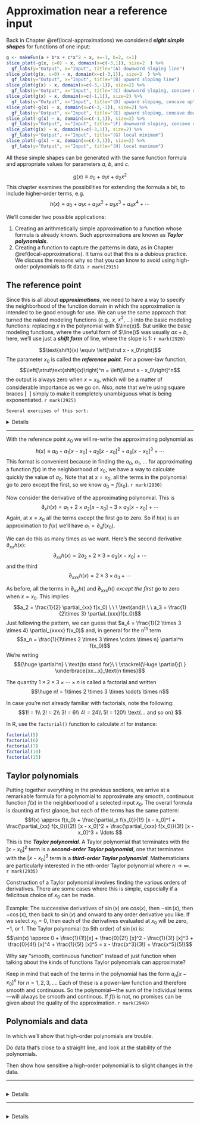 # Approximation near a reference input

Back in Chapter \@ref(local-approximations) we considered ***eight simple shapes*** for functions of one input:

```r
g <- makeFun(a + b*x + c*x^2 ~ x, a=-1, b=2, c=1)
slice_plot(-g(x, c=0) ~ x, domain(x=c(-3,1)), size=2  ) %>%
  gf_labs(y="Output", x="Input", title="(A) downward sloping line")
slice_plot(g(x, c=0) ~ x, domain(x=c(-3,1)), size=2  ) %>%
  gf_labs(y="Output", x="Input", title="(B) upward sloping line")
slice_plot(g(x) ~ x, domain(x=c(-3,-1)), size=2) %>%
  gf_labs(y="Output", x="Input", title="(C) downward sloping, concave up")
slice_plot(g(x) ~ x, domain(x=c(-1,1)), size=2) %>% 
  gf_labs(y="Output", x="Input", title="(D) upward sloping, concave up")
slice_plot(-g(x) ~ x, domain(x=c(-3,-1)), size=2) %>% 
  gf_labs(y="Output", x="Input", title="(E) upward sloping, concave down")
slice_plot(-g(x) ~ x, domain(x=c(-1,1)), size=2) %>%
  gf_labs(y="Output", x="Input", title="(F) downward sloping, concave down")
slice_plot(g(x) ~ x, domain(x=c(-3,1)), size=2) %>%
  gf_labs(y="Output", x="Input", title="(G) local minimum")
slice_plot(-g(x) ~ x, domain(x=c(-3,1)), size=2) %>% 
  gf_labs(y="Output", x="Input", title="(H) local maximum")
```

All these simple shapes can be generated with the same function formula and appropriate values for parameters $a$, $b$, and $c$.

$$g(x) \equiv a_0 + a_1 x + a_2 x^2$$ 
This chapter examines the possibilities for extending the formula a bit, to include higher-order terms, e.g. $$h(x) \equiv a_0 + a_1 x + a_2 x^2 + a_3 x^3 + a_4 x^4 + \cdots$$

We'll consider two possible applications:

1. Creating an arithmetically simple approximation to a function whose formula is already known. Such approximations are known as ***Taylor polynomials***.
2. Creating a function to capture the patterns in data, as in Chapter \@ref(local-approximations). It turns out that this is a dubious practice. We discuss the reasons why so that you can know to avoid using high-order polynomials to fit data. `r mark(2915)`
 
## The reference point

Since this is all about ***approximations***, we need to have a way to specify the neighborhood of the function domain in which the approximation is intended to be good enough for use. We can use the same approach that turned the naked modeling functions (e.g., $x$, $x^2$, ...) into the basic modeling functions: replacing $x$ in the polynomial with $\line(x)$.  But unlike the basic modeling functions, where the useful form of $\line()$ was usually $ax + b$, here, we'll use just a ***shift form*** of line, where the slope is 1:  `r mark(2920)`

$$\text{shift}(x) \equiv \left[\strut x - x_0\right]$$
The parameter $x_0$ is called the ***reference point***. For a power-law function, $$\left[\strut\text{shift}(x)\right]^n =  \left[\strut x - x_0\right]^n$$
the output is always zero when $x=x_0$, which will be a matter of considerable importance as we go on. Also, note that we're using square braces $\left[\ \ \right]$ simply to make it completely unambiguous what is being exponentiated. `r mark(2925)`


```exercise
Several exercises of this sort:
```

<details>`r MC_counter$reset()` `r knitr::knit_child("Exercises/Diff/local-shift.Rmd")`</details>

-----

With the reference point $x_0$ we will re-write the approximating polynomial as 
$$h(x) \equiv a_0 + a_1 [x-x_0] + a_2 [x - x_0]^2 + a_3 [x - x_0]^3 + \cdots$$
This format is convenient because in finding the $a_0$, $a_1$, $\ldots$ for approximating a function $f(x)$ in the neighborhood of $x_0$, we have a way to calculate quickly the value of $a_0$.  Note that at $x=x_0$, all the terms in the polynomial go to zero except the first, so we know $a_0 = f(x_0)$. `r mark(2930)`

Now consider the derivative of the approximating polynomial. This is
$$\partial_x h(x) = a_1 + 2 \times a_2 [x-x_0] + 3 \times a_3 [x-x_0] + \cdots$$
Again, at $x=x_0$ all the terms except the first go to zero. So if $h(x)$ is an approximation to $f(x)$ we'll have $a_1 = \partial_x f(x_0)$.

We can do this as many times as we want. Here's the second derivative $\partial_{xx} h(x)$:
$$\partial_{xx} h(x) = 2 a_2  + 2 \times 3 \times a_3 [x-x_0] + \cdots$$
and the third
$$\partial_{xxx} h(x) =  2 \times 3 \times a_3 + \cdots$$

As before, all the terms in $\partial_{xx} h()$ and $\partial_{xxx} h()$ *except the first* go to zero when $x=x_0$. This implies
$$a_2 = \frac{1}{2} \partial_{xx} f(x_0) \ \ \ \text{and}\ \ \ a_3 = \frac{1}{2\times 3} \partial_{xxx}f(x_0)$$
Just following the pattern, we can guess that $a_4 = \frac{1}{2 \times 3 \times 4} \partial_{xxxx} f(x_0)$ and, in general for the n^th^ term
$$a_n = \frac{1}{1\times 2 \times 3 \times \cdots \times n} \partial^n f(x_0)$$
We're writing $${\huge \partial^n} \ \text{to stand for}\ \ \stackrel{\Huge \partial}{\ } \underbrace{xx...x}_\text{n times}$$

The quantity $1\times 2 \times 3 \times \cdots \times n$ is called a factorial and written $$\huge n! =  1\times 2 \times 3 \times \cdots \times n$$

In case you're not already familiar with factorials, note the following:
$$1! = 1\\
2! = 2\\
3! = 6\\
4! = 24\\
5! = 120\\
\text{... and so on}
$$

In R, use the `factorial()` function to calculate $n!$ for instance:
```r
factorial(5)
factorial(6)
factorial(7)
factorial(10)
factorial(15)
```

## Taylor polynomials

Putting together everything in the previous sections, we arrive at a remarkable formula for a polynomial to approximate any smooth, continuous function $f(x)$ in the neighborhood of a selected input $x_0$. The overall formula is daunting at first glance, but each of the terms has the same pattern:
$$f(x) \approx f(x_0) + \frac{\partial_x f(x_0)}{1!} [x - x_0]^1
+ \frac{\partial_{xx} f(x_0)}{2!} [x - x_0]^2
+ \frac{\partial_{xxx} f(x_0)}{3!} [x - x_0]^3
+ \ldots
$$
This is the ***Taylor polynomial***. A Taylor polynomial that terminates with the $[x-x_0]^2$ term is a ***second-order Taylor polynomial***, one that terminates with the $[x-x_0]^3$ term is a ***third-order Taylor polynomial***. Mathematicians are particularly interested in the $n$th-order Taylor polynomial where $n \rightarrow \infty$. `r mark(2935)`

Construction of a Taylor polynomial involves finding the various orders of derivatives. There are some cases where this is simple, especially if a felicitous choice of $x_0$ can be made.

Example: The successive derivatives of $\sin(x)$ are $cos(x)$, then $-\sin(x)$, then $-\cos(x)$, then back to $\sin(x)$ and onward to any order derivative you like. If we select $x_0=0$, then each of the derivatives evaluated at $x_0$ will be zero, $-1$, or $1$. The Taylor polynomial (to 5th order) of $\sin(x)$ is:
$$\sin(x) \approx 0 + \frac{1}{1!}[x] + \frac{0}{2!} [x]^2 - \frac{1}{3!} [x]^3 + \frac{0}{4!} [x]^4 + \frac{1}{5!} [x]^5 = x - \frac{x^3}{3!} + \frac{x^5}{5!}$$


::: {.why}
Why say "smooth, continuous function" instead of just function when talking about the kinds of functions Taylor polynomials can approximate?

Keep in mind that each of the terms in the polynomial has the form $a_n [x-x_0]^n$ for $n=1,2,3, \ldots$. Each of these is a power-law function and therefore smooth and continuous. So the polynomial---the sum of the individual terms---will always be smooth and continous. If $f()$ is not, no promises can be given about the quality of the approximation. `r mark(2940)`
:::

## Polynomials and data

In which we'll show that high-order polynomials are trouble.

Do data that's close to a straight line, and look at the stability of the polynomials.

Then show how sensitive a high-order polynomial is to slight changes in the data.

-----

```exercise
```
<details>`r MC_counter$reset()` `r knitr::knit_child("Exercises/Diff/approx-orange.Rmd")`</details>

-----

```exercise
```
<details>`r MC_counter$reset()` `r knitr::knit_child("Exercises/Diff/approx-blue.Rmd")`</details>

